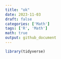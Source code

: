 ```yaml
---
title: "ok"
date: 2023-11-03
draft: false
categories: ['Math']
tags: ['R', 'Math']
math: true
output: github_document
---
```


```r
library(tidyverse)
```


